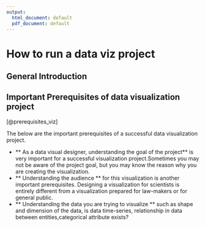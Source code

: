 ```yaml
---
output:
  html_document: default
  pdf_document: default
---
```

# How to run a data viz project


## General Introduction

## Important Prerequisites of data visualization project

[@prerequisites_viz]

The below are the important prerequisites of a successful data visualization project.

+ ** As a data visual designer, understanding the goal of the project** is very important for a successful visualization project.Sometimes you may not be aware of the project goal, but you may know the reason why you are creating the visualization.
+ ** Understanding the audience ** for this visualization is another important prerequisites. Designing a visualization for scientists is entirely different from a visualization prepared for law-makers or for general public. 
+ ** Understanding the data you are trying to visualize ** such as shape and dimension of the data, is data time-series, relationship in data between entities,categorical attribute exists?


